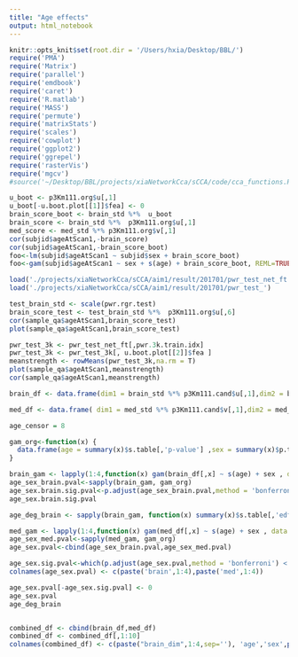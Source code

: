 ```yaml
---
title: "Age effects"
output: html_notebook
---
```


```r
knitr::opts_knit$set(root.dir = '/Users/hxia/Desktop/BBL/')
require('PMA')
require('Matrix')
require('parallel')
require('emdbook')
require('caret')
require('R.matlab')
require('MASS')
require('permute')
require('matrixStats')
require('scales')
require('cowplot')
require('ggplot2')
require('ggrepel')
require('rasterVis')
require('mgcv')
#source('~/Desktop/BBL/projects/xiaNetworkCca/sCCA/code/cca_functions.R')
```

```r
u_boot <- p3Km111.org$u[,1]
u_boot[-u.boot.plot[[1]]$fea] <- 0
brain_score_boot <- brain_std %*%  u_boot
brain_score <- brain_std %*%  p3Km111.org$u[,1] 
med_score <- med_std %*% p3Km111.org$v[,1] 
cor(subjid$ageAtScan1,-brain_score)
cor(subjid$ageAtScan1,-brain_score_boot)
foo<-lm(subjid$ageAtScan1 ~ subjid$sex + brain_score_boot)
foo<-gam(subjid$ageAtScan1 ~ sex + s(age) + brain_score_boot, REML=TRUE)

load('./projects/xiaNetworkCca/sCCA/aim1/result/201701/pwr_test_net_ft.RData')
load('./projects/xiaNetworkCca/sCCA/aim1/result/201701/pwr_test_')

test_brain_std <- scale(pwr.rgr.test)
brain_score_test <- test_brain_std %*%  p3Km111.org$u[,6] 
cor(sample_qa$ageAtScan1,brain_score_test)
plot(sample_qa$ageAtScan1,brain_score_test)

pwr_test_3k <- pwr_test_net_ft[,pwr.3k.train.idx]
pwr_test_3k <- pwr_test_3k[, u.boot.plot[[2]]$fea ]
meanstrength <- rowMeans(pwr_test_3k,na.rm = T)
plot(sample_qa$ageAtScan1,meanstrength)
cor(sample_qa$ageAtScan1,meanstrength)

```

```r
brain_df <- data.frame(dim1 = brain_std %*% p3Km111.cand$u[,1],dim2 = brain_std %*% p3Km111.cand$u[,2],dim3 = brain_std %*% p3Km111.cand$u[,3],dim4 = brain_std %*% p3Km111.cand$u[,4],age = subjid$ageAtScan1/12, sex = as.ordered(as.factor(subjid$sex)))

med_df <- data.frame( dim1 = med_std %*% p3Km111.cand$v[,1],dim2 = med_std %*% p3Km111.cand$v[,2],dim3 = med_std %*% p3Km111.cand$v[,3],dim4 = med_std %*% p3Km111.cand$v[,4],age = subjid$ageAtScan1/12, sex = as.ordered(as.factor(subjid$sex)))

age_censor = 8

gam_org<-function(x) {
  data.frame(age = summary(x)$s.table[,'p-value'] ,sex = summary(x)$p.table['sex.L','Pr(>|t|)'])
}

brain_gam <- lapply(1:4,function(x) gam(brain_df[,x] ~ s(age) + sex , data = brain_df, subset = age >= age_censor, method="REML"))
age_sex_brain.pval<-sapply(brain_gam, gam_org)
age_sex.brain.sig.pval<-p.adjust(age_sex_brain.pval,method = 'bonferroni') 
age_sex.brain.sig.pval

age_deg_brain <- sapply(brain_gam, function(x) summary(x)$s.table[,'edf'])

med_gam <- lapply(1:4,function(x) gam(med_df[,x] ~ s(age) + sex , data = med_df, subset = age >= age_censor, method="REML"))
age_sex_med.pval<-sapply(med_gam, gam_org)
age_sex.pval<-cbind(age_sex_brain.pval,age_sex_med.pval)

age_sex.sig.pval<-which(p.adjust(age_sex.pval,method = 'bonferroni') < 0.05)
colnames(age_sex.pval) <- c(paste('brain',1:4),paste('med',1:4))

age_sex.pval[-age_sex.sig.pval] <- 0
age_sex.pval
age_deg_brain


combined_df <- cbind(brain_df,med_df)
combined_df <- combined_df[,1:10]
colnames(combined_df) <- c(paste("brain_dim",1:4,sep=''), 'age','sex',paste("med_dim",1:4,sep=''))

```


